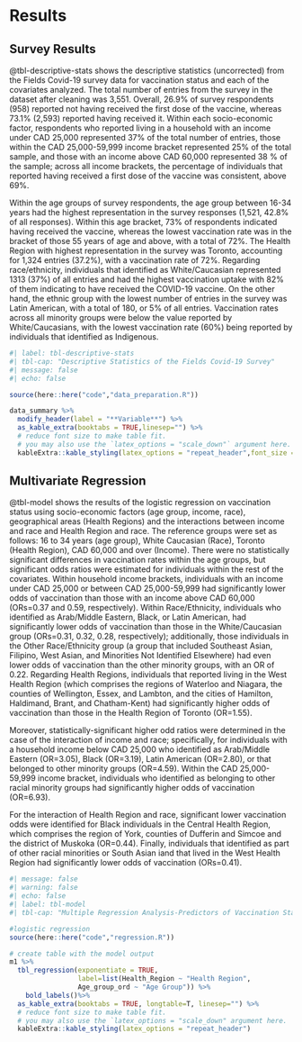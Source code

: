 # Results

## Survey Results

@tbl-descriptive-stats shows the descriptive statistics (uncorrected) from the Fields Covid-19 survey data for vaccination status and each of the covariates analyzed. The total number of entries from the survey in the dataset after cleaning was 3,551. Overall, 26.9\% of survey respondents (958) reported not having received the first dose of the vaccine, whereas 73.1\% (2,593) reported having received it. Within each socio-economic factor, respondents who reported living in a household with an income under CAD 25,000 represented  37\% of the total number of entries, those within the CAD 25,000-59,999 income bracket represented 25% of the total sample, and those with an income above CAD 60,000 represented 38 \% of the sample; across all income brackets, the percentage of individuals that reported having received a first dose of the vaccine was consistent, above 69\%.

Within the age groups of survey respondents, the age group between 16-34 years had the highest representation in the survey responses (1,521, 42.8\% of all responses). Within this age bracket, 73\% of respondents indicated having received the vaccine, whereas the lowest vaccination rate was in the bracket of those 55 years of age and above, with a total of 72\%. The Health Region with highest representation in the survey was Toronto, accounting for 1,324 entries (37.2\%), with a vaccination rate of 72\%. Regarding race/ethnicity, individuals that identified as White/Caucasian represented 1313 (37\%) of all entries and had the highest vaccination uptake with 82\% of them indicating to have received the COVID-19 vaccine. On the other hand, the ethnic group with the lowest number of entries in the survey was Latin American, with a total of 180, or 5\% of all entries. Vaccination rates across all minority groups were below the value reported by White/Caucasians, with the lowest vaccination rate (60\%) being reported by individuals that identified as Indigenous.


```r
#| label: tbl-descriptive-stats
#| tbl-cap: "Descriptive Statistics of the Fields Covid-19 Survey"
#| message: false
#| echo: false

source(here::here("code","data_preparation.R"))

data_summary %>%
  modify_header(label = "**Variable**") %>%
  as_kable_extra(booktabs = TRUE,linesep="") %>%
  # reduce font size to make table fit. 
  # you may also use the `latex_options = "scale_down"` argument here.
  kableExtra::kable_styling(latex_options = "repeat_header",font_size = 9)

```

## Multivariate Regression

@tbl-model shows the results of the logistic regression on vaccination status using socio-economic factors (age group, income, race), geographical areas (Health Regions) and the interactions between income and race and Health Region and race. The reference groups were set as follows: 16 to 34 years (age group), White Caucasian (Race), Toronto (Health Region), CAD 60,000 and over (Income). There were no statistically significant differences in vaccination rates within the age groups, but significant odds ratios were estimated for individuals within the rest of the covariates. Within household income brackets, individuals with an income under CAD 25,000 or between CAD 25,000-59,999 had significantly lower odds of vaccination than those with an income above CAD 60,000 (ORs=0.37 and 0.59, respectively). Within Race/Ethnicity, individuals who identified as Arab/Middle Eastern, Black, or Latin American, had significantly lower odds of vaccination than those in the White/Caucasian group (ORs=0.31, 0.32, 0.28, respectively); additionally, those individuals in the Other Race/Ethnicity group (a group that included Southeast Asian, Filipino, West Asian, and Minorities Not Identified Elsewhere) had even lower odds of vaccination than the other minority groups, with an OR of 0.22. Regarding Health Regions, individuals that reported living in the West Health Region (which comprises the regions of Waterloo and Niagara, the counties of Wellington, Essex, and Lambton, and the cities of Hamilton, Haldimand, Brant, and Chatham-Kent) had significantly higher odds of vaccination than those in the Health Region of Toronto (OR=1.55).

Moreover, statistically-significant higher odd ratios were determined in the case of the interaction of income and race; specifically, for individuals with a household income below CAD 25,000 who identified as Arab/Middle Eastern (OR=3.05), Black (OR=3.19), Latin American (OR=2.80), or that belonged to other minority groups  (OR=4.59). Within the CAD 25,000-59,999 income bracket, individuals who identified as belonging to other racial minority groups had significantly higher odds of vaccination (OR=6.93).

For the interaction of Health Region and race, significant lower vaccination odds were identified for Black individuals in the Central Health Region, which comprises the region of York, counties of Dufferin and Simcoe and the district of Muskoka (OR=0.44). Finally, individuals that identified as part of other racial minorities or South Asian iand that lived in the West Health Region had significantly lower odds of vaccination  (ORs=0.41).

\footnotesize

\renewcommand{\arraystretch}{0.5}
```r
#| message: false
#| warning: false
#| echo: false
#| label: tbl-model
#| tbl-cap: "Multiple Regression Analysis-Predictors of Vaccination Status"

#logistic regression
source(here::here("code","regression.R"))

# create table with the model output
m1 %>%
  tbl_regression(exponentiate = TRUE,
                 label=list(Health_Region ~ "Health Region",
                 Age_group_ord ~ "Age Group")) %>%
    bold_labels()%>%
  as_kable_extra(booktabs = TRUE, longtable=T, linesep="") %>%
  # reduce font size to make table fit. 
  # you may also use the `latex_options = "scale_down" argument here.
  kableExtra::kable_styling(latex_options = "repeat_header")
```
